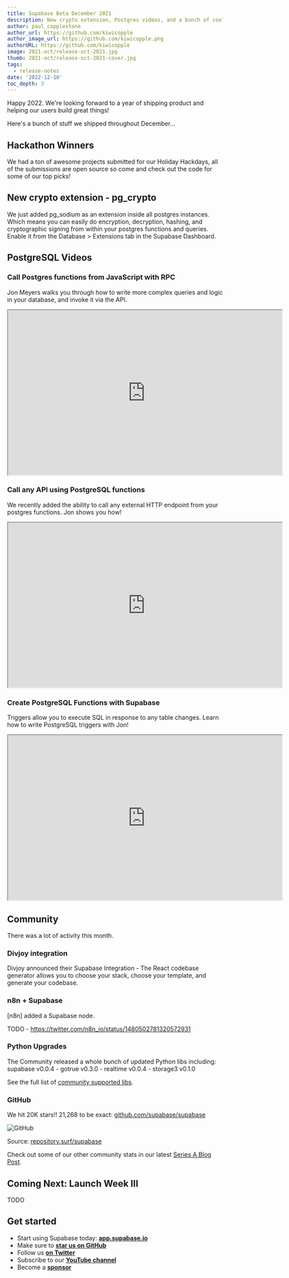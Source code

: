 ```yaml
---
title: Supabase Beta December 2021
description: New crypto extension, Postgres videos, and a bunch of cool integrations.
author: paul_copplestone
author_url: https://github.com/kiwicopple
author_image_url: https://github.com/kiwicopple.png
authorURL: https://github.com/kiwicopple
image: 2021-oct/release-oct-2021.jpg
thumb: 2021-oct/release-oct-2021-cover.jpg
tags:
  - release-notes
date: '2022-12-10'
toc_depth: 3
---
```


Happy 2022. We're looking forward to a year of shipping product and helping our users build great things!

Here's a bunch of stuff we shipped throughout December...

## Hackathon Winners 

We had a ton of awesome projects submitted for our Holiday Hackdays, all of the submissions are open source so come and check out the code for some of our top picks!

## New crypto extension - pg_crypto

We just added pg_sodium as an extension inside all postgres instances. 
Which means you can easily do encryption, decryption, hashing, and cryptographic signing from within your postgres functions and queries. 
Enable it from the Database > Extensions tab in the Supabase Dashboard.

## PostgreSQL Videos 

### Call Postgres functions from JavaScript with RPC

Jon Meyers walks you through how to write more complex queries and logic in your database, and invoke it via the API.

<iframe
  className="w-full video-with-border"
  width="640"
  height="385"
  src="https://www.youtube-nocookie.com/embed/I6nnp9AINJk"
  frameBorder="1"
  allow="accelerometer; autoplay; clipboard-write; encrypted-media; gyroscope; picture-in-picture"
  allowFullScreen
></iframe>

### Call any API using PostgreSQL functions 

We recently added the ability to call any external HTTP endpoint from your postgres functions. Jon shows you how!

<iframe
  className="w-full video-with-border"
  width="640"
  height="385"
  src="https://www.youtube-nocookie.com/embed/rARgrELRCwY"
  frameBorder="1"
  allow="accelerometer; autoplay; clipboard-write; encrypted-media; gyroscope; picture-in-picture"
  allowFullScreen
></iframe>

### Create PostgreSQL Functions with Supabase 

Triggers allow you to execute SQL in response to any table changes. Learn how to write PostgreSQL triggers with Jon!

<iframe
  className="w-full video-with-border"
  width="640"
  height="385"
  src="https://www.youtube-nocookie.com/embed/MJZCCpCYEqk"
  frameBorder="1"
  allow="accelerometer; autoplay; clipboard-write; encrypted-media; gyroscope; picture-in-picture"
  allowFullScreen
></iframe>

## Community

There was a lot of activity this month.

### Divjoy integration

Divjoy announced their Supabase Integration - The React codebase generator allows you to choose your stack, choose your template, and generate your codebase.

### n8n + Supabase

[n8n] added a Supabase node.

TODO - https://twitter.com/n8n_io/status/1480502781320572931

### Python Upgrades

The Community released a whole bunch of updated Python libs including: supabase v0.0.4 - gotrue v0.3.0 - realtime v0.0.4 - storage3 v0.1.0

See the full list of [community supported libs](https://github.com/supabase-community/).

### GitHub

We hit 20K stars!! 21,268 to be exact: [github.com/supabase/supabase](http://github.com/supabase/supabase)

![GitHub](/images/blog/2021-oct/stars.png)

Source: [repository.surf/supabase](https://repository.surf/supabase)

Check out some of our other community stats in our latest [Series A Blog Post](/blog/2021/10/28/supabase-series-a).

## Coming Next: Launch Week III

TODO

## Get started

- Start using Supabase today: **[app.supabase.io](https://app.supabase.io/)**
- Make sure to **[star us on GitHub](https://github.com/supabase/supabase)**
- Follow us **[on Twitter](https://twitter.com/supabase)**
- Subscribe to our **[YouTube channel](https://www.youtube.com/channel/UCNTVzV1InxHV-YR0fSajqPQ)**
- Become a **[sponsor](https://github.com/sponsors/supabase)**

